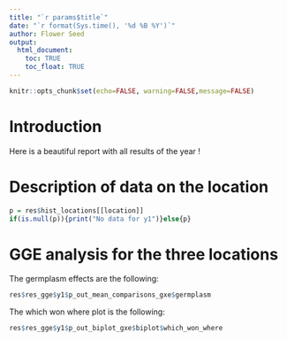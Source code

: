 ```yaml
---
title: "`r params$title`"
date: "`r format(Sys.time(), '%d %B %Y')`"
author: Flower Seed
output: 
  html_document:
    toc: TRUE
    toc_float: TRUE
---
```


```r
knitr::opts_chunk$set(echo=FALSE, warning=FALSE,message=FALSE)
```

# Introduction
Here is a beautiful report with all results of the year !

# Description of data on the location

```r
p = res$hist_locations[[location]]
if(is.null(p)){print("No data for y1")}else{p}
```


# GGE analysis for the three locations

The germplasm effects are the following:

```r
res$res_gge$y1$p_out_mean_comparisons_gxe$germplasm
```

The which won where plot is the following:

```r
res$res_gge$y1$p_out_biplot_gxe$biplot$which_won_where
```



